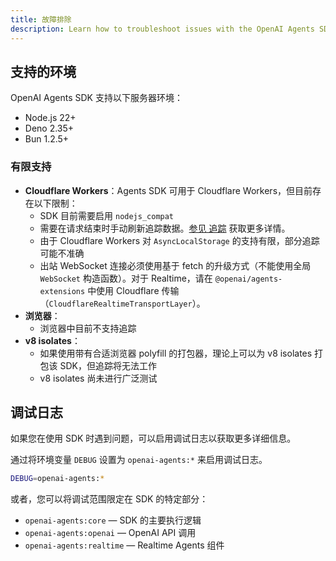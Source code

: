 ```yaml
---
title: 故障排除
description: Learn how to troubleshoot issues with the OpenAI Agents SDK.
---
```


## 支持的环境

OpenAI Agents SDK 支持以下服务器环境：

- Node.js 22+
- Deno 2.35+
- Bun 1.2.5+

### 有限支持

- **Cloudflare Workers**：Agents SDK 可用于 Cloudflare Workers，但目前存在以下限制：
  - SDK 目前需要启用 `nodejs_compat`
  - 需要在请求结束时手动刷新追踪数据。[参见 追踪](/openai-agents-js/zh/guides/tracing#export-loop-lifecycle) 获取更多详情。
  - 由于 Cloudflare Workers 对 `AsyncLocalStorage` 的支持有限，部分追踪可能不准确
  - 出站 WebSocket 连接必须使用基于 fetch 的升级方式（不能使用全局 `WebSocket` 构造函数）。对于 Realtime，请在 `@openai/agents-extensions` 中使用 Cloudflare 传输（`CloudflareRealtimeTransportLayer`）。
- **浏览器**：
  - 浏览器中目前不支持追踪
- **v8 isolates**：
  - 如果使用带有合适浏览器 polyfill 的打包器，理论上可以为 v8 isolates 打包该 SDK，但追踪将无法工作
  - v8 isolates 尚未进行广泛测试

## 调试日志

如果您在使用 SDK 时遇到问题，可以启用调试日志以获取更多详细信息。

通过将环境变量 `DEBUG` 设置为 `openai-agents:*` 来启用调试日志。

```bash
DEBUG=openai-agents:*
```

或者，您可以将调试范围限定在 SDK 的特定部分：

- `openai-agents:core` — SDK 的主要执行逻辑
- `openai-agents:openai` — OpenAI API 调用
- `openai-agents:realtime` — Realtime Agents 组件
